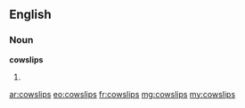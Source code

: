 ==English==

===Noun===
'''cowslips'''

# {{plural of|cowslip}}

[[ar:cowslips]]
[[eo:cowslips]]
[[fr:cowslips]]
[[mg:cowslips]]
[[my:cowslips]]